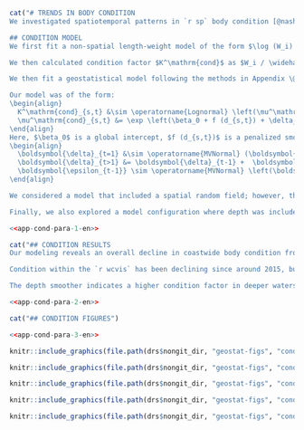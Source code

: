 ```r
cat("# TRENDS IN BODY CONDITION
We investigated spatiotemporal patterns in `r sp` body condition [@nash2006a] with body condition (hereafter 'condition') indexing the 'plumpness' of an organism. We do so by fitting a coastwide geostatistical  model to the residuals from the `r sp` length-weight relationship following other recent approaches [@thorson2015condition; @lindmark2022].

## CONDITION MODEL
We first fit a non-spatial length-weight model of the form $\log (W_i) \sim$ Student-t $(\mathrm{df} = 3, \log(a) + b \log(L_i), \sigma),$ with $W_i$ and $L_i$ representing the weight and length for fish $i$ and $\sigma$ representing the observation error scale. The degrees of freedom (df) of the Student-t distribution is set to 3 to be robust to outliers. The variables $a$ and $b$ represent the estimated length-weight parameters. We fit these separately for male and female fish.

We then calculated condition factor $K^\mathrm{cond}$ as $W_i / \widehat{W}_i$ where $\widehat{W}_i$ refers to the predicted weight from the above weight-length model. We removed condition factor values that were greater than the 0.995 quantile or less than the 0.005 quantile to lessen the effect of outliers.

We then fit a geostatistical model following the methods in Appendix \@ref(app:geostat).

Our model was of the form:
\begin{align}
  K^\mathrm{cond}_{s,t} &\sim \operatorname{Lognormal} \left(\mu^\mathrm{cond}_{s,t}, \sigma^\mathrm{cond} \right),\\
  \mu^\mathrm{cond}_{s,t} &= \exp \left(\beta_0 + f (d_{s,t}) + \delta_{s,t} \right).
\end{align}
Here, $\beta_0$ is a global intercept, $f (d_{s,t})$ is a penalized smoother for depth, and $\delta_{s,t}$ represents a spatiotemporal random field that follows a random walk
\begin{align}
  \boldsymbol{\delta}_{t=1} &\sim \operatorname{MVNormal} (\boldsymbol{0}, \boldsymbol{\Sigma}_{\epsilon}),\\
  \boldsymbol{\delta}_{t>1} &= \boldsymbol{\delta}_{t-1} +  \boldsymbol{\epsilon_{t-1}},  \:
  \boldsymbol{\epsilon_{t-1}} \sim \operatorname{MVNormal} \left(\boldsymbol{0}, \boldsymbol{\Sigma}_{\epsilon} \right).
\end{align}

We considered a model that included a spatial random field; however, the variance of this random field was estimated near zero and so we excluded it in our final model. We then calculated an annual condition-factor index as the average predicted $K^\mathrm{cond}_{s,t}$ across all survey 2 km $\times$ 2 km grid cells each year.

Finally, we also explored a model configuration where depth was included as a non-orthogonal third-order polynomial that could evolve between years via a random walk. This model included independent spatial and spatiotemporal random fields and a smoother on year, because the previous random field configuration would not converge with the increased flexibility of a time-vary depth effect.")
```

```r
<<app-cond-para-1-en>>
```

```r
cat("## CONDITION RESULTS
Our modeling reveals an overall decline in coastwide body condition from around 2004 until 2012, an increase until 2015, and a subsequent decline in recent years levelling off since 2019 (Fig. \@ref(fig:condition-index)). However, when split up by survey, we see that this overall trend masks differences that we see along the coast (Fig. \@ref(fig:condition-index-surv)). The variation over time is relatively small compared to the between-region variation (Fig. \@ref(fig:condition-index-surv)).

Condition within the `r wcvis` has been declining since around 2015, but condition in other survey regions has remained relatively stable in those years (Fig. \@ref(fig:condition-index-surv)). Furthermore, the coastwide index trend of an increase from 2012 to 2015 was driven largely by the `r qcs` (Fig. \@ref(fig:condition-index-surv)). We can also see these trends when looking at the spatial predictions through time (Fig. \@ref(fig:condition-map)).

The depth smoother indicates a higher condition factor in deeper waters (Fig. \@ref(fig:condition-smoother)), which coincides with a higher condition factor in the `r wcvis`, which covers deeper regions than the other surveys. When allowed to vary through time via a random walk, the effect of depth does not appear related to average bottom temperatures recorded on all tows at depths between 100 and 200 m for each year (Fig. \@ref(fig:condition-tv)). This is consistent with other findings that latent unmeasured factors can explain the vast majority of spatiotemporal variability in fish condition [@lindmark2022].")
```

```r
<<app-cond-para-2-en>>
```

```r
cat("## CONDITION FIGURES")
```

```r
<<app-cond-para-3-en>>
```

```r
knitr::include_graphics(file.path(drs$nongit_dir, "geostat-figs", "condition-coastwide.png"), dpi = NA)
```

```r
knitr::include_graphics(file.path(drs$nongit_dir, "geostat-figs", "condition-by-survey.png"), dpi = NA)
```

```r
knitr::include_graphics(file.path(drs$nongit_dir, "geostat-figs", "condition-map.png"), dpi = NA)
```

```r
knitr::include_graphics(file.path(drs$nongit_dir, "geostat-figs", "condition-smoother.png"), dpi = NA)
```

```r
knitr::include_graphics(file.path(drs$nongit_dir, "geostat-figs", "condition-tv-raw-poly-3.png"), dpi = NA)
```
